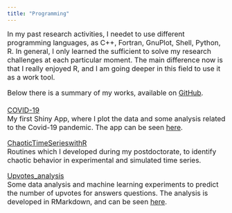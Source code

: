 ```yaml
---
title: "Programming"
---
```

  
<font size="3"> In my past research activities, I needet to use different programming languages, as C++, Fortran, GnuPlot, Shell, Python, R. In general, I only learned the sufficient to solve my research challenges at each particular moment. The main difference now is that I really enjoyed R, and I am going deeper in this field to use it as a work tool.  

Below there is a summary of my works, available on [GitHub](https://github.com/AndersonHoff).  
<br>
[COVID-19](https://github.com/AndersonHoff/Covid19)  
My first Shiny App, where I plot the data and some analysis related to the Covid-19 pandemic. The app can be seen [here](https://anderson-hoff.shinyapps.io/Covid19/).  

[ChaoticTimeSerieswithR](https://github.com/AndersonHoff/ChaoticTimeSerieswithR)   
Routines which I developed during my postdoctorate, to identify chaotic behavior in experimental and simulated time series.  

[Upvotes_analysis](https://github.com/AndersonHoff/Upvotes_analysis)  
Some data analysis and machine learning experiments to predict the number of upvotes for answers questions. The analysis is developed in RMarkdown, and can be seen [here](files/Upvotes.html).

</font>

